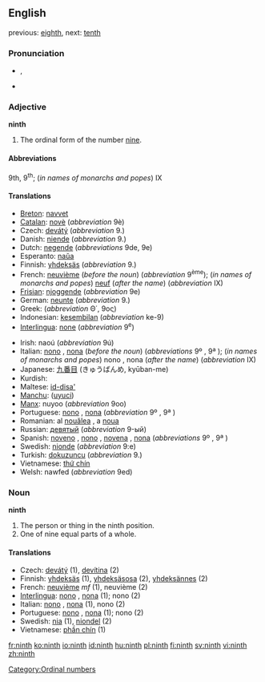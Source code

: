 {{wikipedia}}
==English==
previous: [[eighth]], next: [[tenth]]

===Pronunciation===
*{{IPA|/naɪnθ/}}, {{SAMPA|/naInT/}}
*{{audio|en-us-ninth.ogg|Audio (US)}}

===Adjective===
'''ninth'''

# The ordinal form of the number [[nine]].

====Abbreviations====
9th, 9<sup>th</sup>; (''in names of monarchs and popes'') IX

====Translations====
{{top}}
*[[Breton]]: [[navvet]]
*[[Catalan]]: [[novè]] (''abbreviation'' 9è)
*Czech: [[devátý]] (''abbreviation'' 9.)
*Danish: [[niende]] (''abbreviation'' 9.)
*Dutch: [[negende]] (''abbreviations'' 9de, 9e)
*Esperanto: [[naŭa]]
*Finnish: [[yhdeksäs]] (''abbreviation'' 9.)
*French: [[neuvième]] (''before the noun'') (''abbreviation'' 9<sup>ème</sup>); (''in names of monarchs and popes'') [[neuf]] (''after the name'') (''abbreviation'' IX)
*[[Frisian]]: [[njoggende]] (''abbreviation'' 9e)
*German: [[neunte]] (''abbreviation'' 9.)
*Greek: {{t|el|ένατος}} (''abbreviation'' Θ΄, 9ος)
*Indonesian: [[kesembilan]] (''abbreviation'' ke-9)
*[[Interlingua]]: [[none]] (''abbreviation'' 9<sup>e</sup>)
{{mid}}
*Irish: naoú (''abbreviation'' 9ú)
*Italian: [[nono]] {{m}}, [[nona]] {{f}} (''before the noun'') (''abbreviations'' 9º {{m}}, 9ª {{f}}); (''in names of monarchs and popes'') nono {{m}}, nona {{f}} (''after the name'') (''abbreviation'' IX)
*Japanese: [[九番目]] (きゅうばんめ, kyūban-me)
*Kurdish: {{KUchar|[[نۆیه‌م]]}}
*Maltese: [[id-disa']]
*[[Manchu]]: ([[uyuci]])
*[[Manx]]: nuyoo (''abbreviation'' 9oo)
*Portuguese: [[nono]] {{m}}, [[nona]] {{f}} (''abbreviation'' 9º {{m}}, 9ª {{f}})
*Romanian: al [[nouălea]] {{m}}, a [[noua]] {{f}}
*Russian: [[девятый]] (''abbreviation'' 9-ый)
*Spanish: [[noveno]] {{m}}, [[nono]] {{m}}, [[novena]] {{f}}, [[nona]] {{f}} (''abbreviations'' 9º {{m}}, 9ª {{f}})
*Swedish: [[nionde]] (''abbreviation'' 9:e)
*Turkish: [[dokuzuncu]] (''abbreviation'' 9.)
*Vietnamese: [[thứ chín]]
*Welsh: nawfed (''abbreviation'' 9ed)
{{bottom}}

===Noun===
'''ninth'''

# The person or thing in the ninth position.
# One of nine equal parts of a whole.

====Translations====
*Czech: [[devátý]] {{m}} (1), [[devítina]] {{f}} (2)
*Finnish: [[yhdeksäs]] (1), [[yhdeksäsosa]] (2), [[yhdeksännes]] (2)
*French: [[neuvième]] ''mf'' (1), neuvième {{m}} (2)
*[[Interlingua]]: [[nono]] {{m}}, [[nona]] {{f}} (1); nono (2)
*Italian: [[nono]] {{m}}, [[nona]] {{f}} (1), nono {{m}} (2)
*Portuguese: [[nono]] {{m}}, [[nona]] {{f}} (1); nono {{m}} (2)
*Swedish: [[nia]] {{c}} (1), [[niondel]] {{c}} (2)
*Vietnamese: [[phần chín]] (1)

[[Category:Ordinal numbers]]

[[fr:ninth]]
[[ko:ninth]]
[[io:ninth]]
[[id:ninth]]
[[hu:ninth]]
[[pl:ninth]]
[[fi:ninth]]
[[sv:ninth]]
[[vi:ninth]]
[[zh:ninth]]